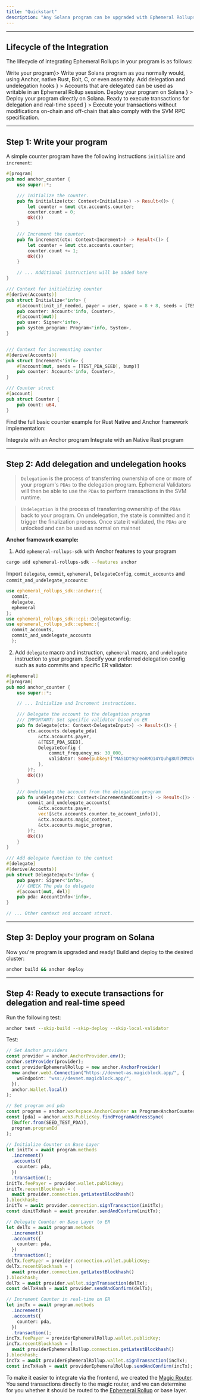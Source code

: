 ```yaml
---
title: "Quickstart"
description: "Any Solana program can be upgraded with Ephemeral Rollups by adding delegation capabilities."
---
```



---

## Lifecycle of the Integration

The lifecycle of integrating Ephemeral Rollups in your program is as follows:

<Steps>
  <Step title={<a href="#step-1%3A-write-your-program">Write your program</a>}>
    Write your Solana program as you normally would, using Anchor, native Rust,
    Bolt, C, or even assembly.
  </Step>
  <Step
    title={
      <a href="#step-2%3A-add-delegation-and-undelegation-hooks">
        Add delegation and undelegation hooks
      </a>
    }
  >
    Accounts that are delegated can be used as writable in an Ephemeral Rollup
    session.
  </Step>
  <Step
    title={
      <a href="#step-3%3A-deploy-your-program-on-solana">
        Deploy your program on Solana
      </a>
    }
  >
    Deploy your program directly on Solana.
  </Step>
  <Step
    title={
      <a href="#step-4%3A-ready-to-execute-transactions-for-delegation-and-real-time-speed">
        Ready to execute transactions for delegation and real-time speed
      </a>
    }
  >
    Execute your transactions without modifications on-chain and off-chain that
    also comply with the SVM RPC specification.
  </Step>
</Steps>

---

## Step 1: Write your program

A simple counter program have the following instructions `initialize` and `increment`:

```rust
#[program]
pub mod anchor_counter {
    use super::*;

    /// Initialize the counter.
    pub fn initialize(ctx: Context<Initialize>) -> Result<()> {
        let counter = &mut ctx.accounts.counter;
        counter.count = 0;
        Ok(())
    }

    /// Increment the counter.
    pub fn increment(ctx: Context<Increment>) -> Result<()> {
        let counter = &mut ctx.accounts.counter;
        counter.count += 1;
        Ok(())
    }

    // ... Additional instructions will be added here
}

/// Context for initializing counter
#[derive(Accounts)]
pub struct Initialize<'info> {
    #[account(init_if_needed, payer = user, space = 8 + 8, seeds = [TEST_PDA_SEED], bump)]
    pub counter: Account<'info, Counter>,
    #[account(mut)]
    pub user: Signer<'info>,
    pub system_program: Program<'info, System>,
}


/// Context for incrementing counter
#[derive(Accounts)]
pub struct Increment<'info> {
    #[account(mut, seeds = [TEST_PDA_SEED], bump)]
    pub counter: Account<'info, Counter>,
}

/// Counter struct
#[account]
pub struct Counter {
    pub count: u64,
}
```

Find the full basic counter example for Rust Native and Anchor framework implementation:

<CardGroup cols={2}>
<Card
  title="Anchor"
  icon="anchor"
  href="/pages/ephemeral-rollups-ers/how-to-guide/anchor"
  iconType="duotone"
>
  Integrate with an Anchor program
</Card>
<Card
  title="Native Rust"
  icon="rust"
  href="/pages/ephemeral-rollups-ers/how-to-guide/rust"
  iconType="duotone"
>
  Integrate with an Native Rust program
</Card>

</CardGroup>

---

## Step 2: Add delegation and undelegation hooks

> `Delegation` is the process of transferring ownership of one or more of your program's `PDAs` to the delegation program. Ephemeral Validators will then be able to use the `PDAs` to perform transactions in the SVM runtime.

> `Undelegation` is the process of transferring ownership of the `PDAs` back to your program. On undelegation, the state is committed and it trigger the finalization process. Once state it validated, the `PDAs` are unlocked and can be used as normal on mainnet

**Anchor framework example:**

1. Add `ephemeral-rollups-sdk` with Anchor features to your program

```bash
cargo add ephemeral-rollups-sdk --features anchor
```

Import `delegate`, `commit`, `ephemeral`, `DelegateConfig`, `commit_accounts` and `commit_and_undelegate_accounts`:

```rust
use ephemeral_rollups_sdk::anchor::{
  commit,
  delegate,
  ephemeral
};
use ephemeral_rollups_sdk::cpi::DelegateConfig;
use ephemeral_rollups_sdk::ephem::{
  commit_accounts,
  commit_and_undelegate_accounts
  };
```

2. Add `delegate` macro and instruction, `ephemeral` macro, and `undelegate` instruction to your program. Specify your preferred delegation config such as auto commits and specific ER validator:

<Validators />

```rust
#[ephemeral]
#[program]
pub mod anchor_counter {
    use super::*;

    // ... Initialize and Incroment instructions.

    /// Delegate the account to the delegation program
    /// IMPORTANT: Set specific validator based on ER
    pub fn delegate(ctx: Context<DelegateInput>) -> Result<()> {
        ctx.accounts.delegate_pda(
            &ctx.accounts.payer,
            &[TEST_PDA_SEED],
            DelegateConfig {
                commit_frequency_ms: 30_000,
                validator: Some(pubkey!("MAS1Dt9qreoRMQ14YQuhg8UTZMMzDdKhmkZMECCzk57")),
            },
        )?;
        Ok(())
    }

    /// Undelegate the account from the delegation program
    pub fn undelegate(ctx: Context<IncrementAndCommit>) -> Result<()> {
        commit_and_undelegate_accounts(
            &ctx.accounts.payer,
            vec![&ctx.accounts.counter.to_account_info()],
            &ctx.accounts.magic_context,
            &ctx.accounts.magic_program,
        )?;
        Ok(())
    }
}

/// Add delegate function to the context
#[delegate]
#[derive(Accounts)]
pub struct DelegateInput<'info> {
    pub payer: Signer<'info>,
    /// CHECK The pda to delegate
    #[account(mut, del)]
    pub pda: AccountInfo<'info>,
}

// ... Other context and account struct.
```

---

## Step 3: Deploy your program on Solana

Now you're program is upgraded and ready! Build and deploy to the desired cluster:

```bash
anchor build && anchor deploy
```

---

## Step 4: Ready to execute transactions for delegation and real-time speed

Run the following test:

```bash
anchor test --skip-build --skip-deploy --skip-local-validator
```

Test:

```typescript
// Set Anchor providers
const provider = anchor.AnchorProvider.env();
anchor.setProvider(provider);
const providerEphemeralRollup = new anchor.AnchorProvider(
  new anchor.web3.Connection("https://devnet-as.magicblock.app/", {
    wsEndpoint: "wss://devnet.magicblock.app/",
  }),
  anchor.Wallet.local()
);

// Set program and pda
const program = anchor.workspace.AnchorCounter as Program<AnchorCounter>;
const [pda] = anchor.web3.PublicKey.findProgramAddressSync(
  [Buffer.from(SEED_TEST_PDA)],
  program.programId
);

// Initialize Counter on Base Layer
let initTx = await program.methods
  .increment()
  .accounts({
    counter: pda,
  })
  .transaction();
initTx.feePayer = provider.wallet.publicKey;
initTx.recentBlockhash = (
  await provider.connection.getLatestBlockhash()
).blockhash;
initTx = await provider.connection.signTransaction(initTx);
const dinitTxHash = await provider.sendAndConfirm(initTx);

// Delegate Counter on Base Layer to ER
let delTx = await program.methods
  .increment()
  .accounts({
    counter: pda,
  })
  .transaction();
delTx.feePayer = provider.connection.wallet.publicKey;
delTx.recentBlockhash = (
  await provider.connection.getLatestBlockhash()
).blockhash;
delTx = await provider.wallet.signTransaction(delTx);
const delTxHash = await provider.sendAndConfirm(delTx);

// Increment Counter in real-time on ER
let incTx = await program.methods
  .increment()
  .accounts({
    counter: pda,
  })
  .transaction();
incTx.feePayer = providerEphemeralRollup.wallet.publicKey;
incTx.recentBlockhash = (
  await providerEphemeralRollup.connection.getLatestBlockhash()
).blockhash;
incTx = await providerEphemeralRollup.wallet.signTransaction(incTx);
const incTxHash = await providerEphemeralRollup.sendAndConfirm(incTx);
```

To make it easier to integrate via the frontend, we created the [Magic Router](/pages/ephemeral-rollups-ers/introduction/magic-router). You send transactions directly to the magic router, and we can determine for you whether it should be routed to the [Ephemeral Rollup](/pages/ephemeral-rollups-ers/introduction/ephemeral-rollup) or base layer.

<Endpoints />
